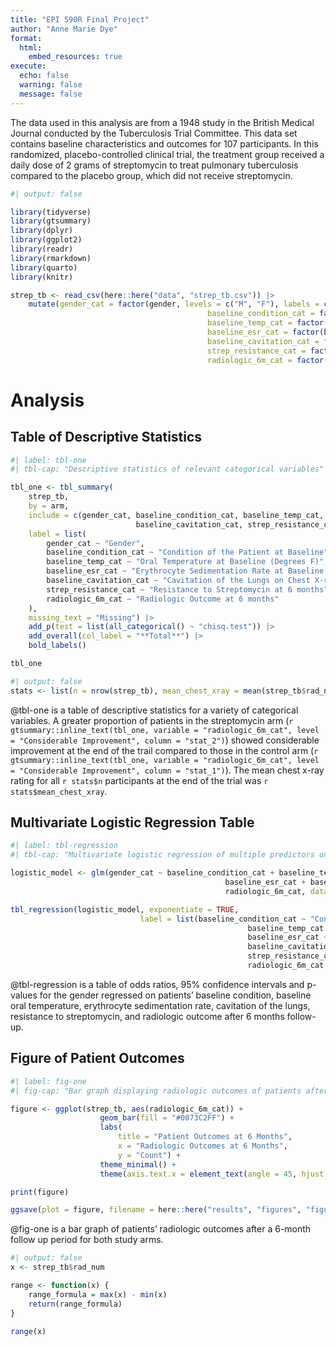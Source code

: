 ```yaml
---
title: "EPI 590R Final Project"
author: "Anne Marie Dye"
format: 
  html:
    embed_resources: true
execute: 
  echo: false 
  warning: false
  message: false
---
```


The data used in this analysis are from a 1948 study in the British Medical Journal conducted by the Tuberculosis Trial Committee. This data set contains baseline characteristics and outcomes for 107 participants. In this randomized, placebo-controlled clinical trial, the treatment group received a daily dose of 2 grams of streptomycin to treat pulmonary tuberculosis compared to the placebo group, which did not receive streptomycin.

```r
#| output: false

library(tidyverse)
library(gtsummary)
library(dplyr)
library(ggplot2)
library(readr)
library(rmarkdown)
library(quarto)
library(knitr)

strep_tb <- read_csv(here::here("data", "strep_tb.csv")) |>
	mutate(gender_cat = factor(gender, levels = c("M", "F"), labels = c("Male", "Female")),
											baseline_condition_cat = factor(baseline_condition, levels = c("1_Good", "2_Fair", "3_Poor"), labels = c("Good", "Fair", "Poor")),
											baseline_temp_cat = factor(baseline_temp, levels = c("1_<=98.9F/37.2C", "2_99-99.9F/37.3-37.7C", "3_100-100.9F/37.8-38.2C", "4_>=101F/38.3C"), labels = c("<=98.9F/37.2C", "99-99.9F/37.3-37.7C", "100-100.9F/37.8-38.2C", ">=101F/38.3C")),
											baseline_esr_cat = factor(baseline_esr, levels = c("1_1-10", "2_11-20", "3_21-50", "4_51+"), labels = c("1-10", "11-20", "21-50", "51+")),
											baseline_cavitation_cat = factor(baseline_cavitation, levels = c("yes", "no"), labels = c("Yes", "No")),
											strep_resistance_cat = factor(strep_resistance, levels = c("1_sens_0-8", "2_mod_8-99", "3_resist_100+"), labels = c("Sensitive 0-8", "Moderate 8-99", "Resistant 100+")),
											radiologic_6m_cat = factor(radiologic_6m, levels = c("1_Death", "2_Considerable Deterioration", "3_Moderate_deterioration", "4_No_change", "5_Moderate_improvement", "6_Considerable_improvement"), labels = c("Death", "Considerable Deterioration", "Moderate Deterioration", "No Change", "Moderate Improvement", "Considerable Improvement")))
```

# Analysis

## Table of Descriptive Statistics

```r
#| label: tbl-one
#| tbl-cap: "Descriptive statistics of relevant categorical variables"

tbl_one <- tbl_summary(
	strep_tb,
	by = arm,
	include = c(gender_cat, baseline_condition_cat, baseline_temp_cat, baseline_esr_cat,
							baseline_cavitation_cat, strep_resistance_cat, radiologic_6m_cat),
	label = list(
		gender_cat ~ "Gender",
		baseline_condition_cat ~ "Condition of the Patient at Baseline",
		baseline_temp_cat ~ "Oral Temperature at Baseline (Degrees F)",
		baseline_esr_cat ~ "Erythrocyte Sedimentation Rate at Baseline (millimeters per hour)",
		baseline_cavitation_cat ~ "Cavitation of the Lungs on Chest X-ray at Baseline",
		strep_resistance_cat ~ "Resistance to Streptomycin at 6 months",
		radiologic_6m_cat ~ "Radiologic Outcome at 6 months"
	),
	missing_text = "Missing") |>
	add_p(test = list(all_categorical() ~ "chisq.test")) |>
	add_overall(col_label = "**Total**") |>
	bold_labels()

tbl_one
```

```r
#| output: false
stats <- list(n = nrow(strep_tb), mean_chest_xray = mean(strep_tb$rad_num))
```


@tbl-one is a table of descriptive statistics for a variety of categorical variables. A greater proportion of patients in the streptomycin arm (`r gtsummary::inline_text(tbl_one, variable = "radiologic_6m_cat", level = "Considerable Improvement", column = "stat_2")`) showed considerable improvement at the end of the trail compared to those in the control arm (`r gtsummary::inline_text(tbl_one, variable = "radiologic_6m_cat", level = "Considerable Improvement", column = "stat_1")`). The mean chest x-ray rating for all `r stats$n` participants at the end of the trial was `r stats$mean_chest_xray`.

## Multivariate Logistic Regression Table

```r
#| label: tbl-regression
#| tbl-cap: "Multivariate logistic regression of multiple predictors on gender"

logistic_model <- glm(gender_cat ~ baseline_condition_cat + baseline_temp_cat +
												baseline_esr_cat + baseline_cavitation_cat + strep_resistance_cat +
												radiologic_6m_cat, data = strep_tb, family = binomial())

tbl_regression(logistic_model, exponentiate = TRUE,
							 label = list(baseline_condition_cat ~ "Condition of the Patient at Baseline",
							 						 baseline_temp_cat ~ "Oral Temperature at Baseline (Degrees F)",
							 						 baseline_esr_cat ~ "Erythrocyte Sedimentation Rate at Baseline (millimeters per hour)",
							 						 baseline_cavitation_cat ~ "Cavitation of the Lungs on Chest X-ray at Baseline",
							 						 strep_resistance_cat ~ "Resistance to Streptomycin at 6 months",
							 						 radiologic_6m_cat ~ "Radiologic Outcome at 6 months"))
```

@tbl-regression is a table of odds ratios, 95% confidence intervals and p-values for the gender regressed on patients' baseline condition, baseline oral temperature, erythrocyte sedimentation rate, cavitation of the lungs, resistance to streptomycin, and radiologic outcome after 6 months follow-up. 

## Figure of Patient Outcomes

```r
#| label: fig-one
#| fig-cap: "Bar graph displaying radiologic outcomes of patients after a 6-month follow-up period"

figure <- ggplot(strep_tb, aes(radiologic_6m_cat)) +
					geom_bar(fill = "#0073C2FF") +
					labs(
						title = "Patient Outcomes at 6 Months",
						x = "Radiologic Outcomes at 6 Months",
						y = "Count") +
					theme_minimal() +
					theme(axis.text.x = element_text(angle = 45, hjust = 1, vjust = 1))

print(figure)

ggsave(plot = figure, filename = here::here("results", "figures", "figure.pdf"))
```

@fig-one is a bar graph of patients' radiologic outcomes after a 6-month follow up period for both study arms. 

```r
#| output: false
x <- strep_tb$rad_num

range <- function(x) {
	range_formula = max(x) - min(x)
	return(range_formula)
}

range(x)
```
